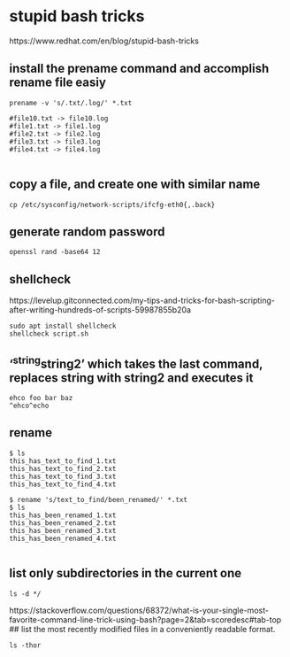# stupid bash tricks

https://www.redhat.com/en/blog/stupid-bash-tricks

##  install the prename command and accomplish rename file easiy

```
prename -v 's/.txt/.log/' *.txt

#file10.txt -> file10.log
#file1.txt -> file1.log
#file2.txt -> file2.log
#file3.txt -> file3.log
#file4.txt -> file4.log


```

## copy a file, and create one with similar name
```
cp /etc/sysconfig/network-scripts/ifcfg-eth0{,.back}

```

## generate random password

```
openssl rand -base64 12

```

## shellcheck
https://levelup.gitconnected.com/my-tips-and-tricks-for-bash-scripting-after-writing-hundreds-of-scripts-59987855b20a

```
sudo apt install shellcheck
shellcheck script.sh

```


## '^string^string2' which takes the last command, replaces string with string2 and executes it
```
ehco foo bar baz
^ehco^echo
```

## rename
```
$ ls
this_has_text_to_find_1.txt
this_has_text_to_find_2.txt
this_has_text_to_find_3.txt
this_has_text_to_find_4.txt

$ rename 's/text_to_find/been_renamed/' *.txt
$ ls
this_has_been_renamed_1.txt
this_has_been_renamed_2.txt
this_has_been_renamed_3.txt
this_has_been_renamed_4.txt


```


## list only subdirectories in the current one
```
ls -d */

```

https://stackoverflow.com/questions/68372/what-is-your-single-most-favorite-command-line-trick-using-bash?page=2&tab=scoredesc#tab-top
## list the most recently modified files in a conveniently readable format.
```
ls -thor
```
